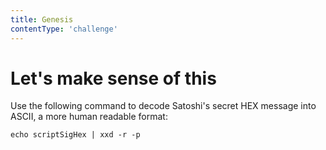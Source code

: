 ```yaml
---
title: Genesis
contentType: 'challenge'
---
```


# Let's make sense of this

Use the following command to decode Satoshi's secret HEX message into ASCII, a more human readable format:

```shell
echo scriptSigHex | xxd -r -p
```
